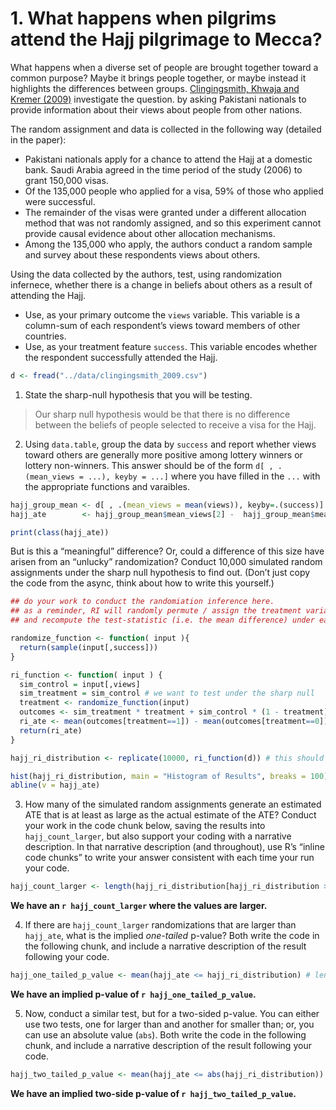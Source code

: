 # 1. What happens when pilgrims attend the Hajj pilgrimage to Mecca? 

What happens when a diverse set of people are brought together toward a common purpose? Maybe it brings people together, or maybe instead it highlights the differences between groups.  [Clingingsmith, Khwaja and Kremer (2009)](https://dash.harvard.edu/handle/1/3659699) investigate the question. by asking Pakistani nationals to provide information about their views about people from other nations. 

The random assignment and data is collected in the following way (detailed in the paper): 

- Pakistani nationals apply for a chance to attend the Hajj at a domestic bank. Saudi Arabia agreed in the time period of the study (2006) to grant 150,000 visas. 
- Of the 135,000 people who applied for a visa, 59% of those who applied were successful. 
- The remainder of the visas were granted under a different allocation method that was not randomly assigned, and so this experiment cannot provide causal evidence about other allocation mechanisms. 
- Among the 135,000 who apply, the authors conduct a random sample and survey about these respondents views about others. 

Using the data collected by the authors, test, using randomization infernece, whether there is a change in beliefs about others as a result of attending the Hajj. 

- Use, as your primary outcome the `views` variable. This variable is a column-sum of each respondent's views toward members of other countries. 
- Use, as your treatment feature `success`. This variable encodes whether the respondent successfully attended the Hajj. 

```r
d <- fread("../data/clingingsmith_2009.csv")
```

1. State the sharp-null hypothesis that you will be testing. 

> Our sharp null hypothesis would be that there is no difference between the beliefs of people selected to receive a visa for the Hajj.

2. Using `data.table`, group the data by `success` and report whether views toward others are generally more positive among lottery winners or lottery non-winners. This answer should be of the form `d[ , .(mean_views = ...), keyby = ...]` where you have filled in the `...` with the appropriate functions and varaibles. 

```r
hajj_group_mean <- d[ , .(mean_views = mean(views)), keyby=.(success)] # the result should be a data.table with two colums and two rows
hajj_ate        <- hajj_group_mean$mean_views[2] -  hajj_group_mean$mean_views[1] # from the `hajj_group_mean` produce a single, numeric vector that is the ate. check that it is numeric using `class(hajj_ate)`

print(class(hajj_ate))

```

But is this a "meaningful" difference? Or, could a difference of this size have arisen from an "unlucky" randomization? Conduct 10,000 simulated random assignments under the sharp null hypothesis to find out. (Don't just copy the code from the async, think about how to write this yourself.) 

```r
## do your work to conduct the randomiation inference here.
## as a reminder, RI will randomly permute / assign the treatment variable
## and recompute the test-statistic (i.e. the mean difference) under each permutation

randomize_function <- function( input ){
  return(sample(input[,success]))
}

ri_function <- function( input ) {
  sim_control = input[,views]
  sim_treatment = sim_control # we want to test under the sharp null
  treatment <- randomize_function(input)
  outcomes <- sim_treatment * treatment + sim_control * (1 - treatment)
  ri_ate <- mean(outcomes[treatment==1]) - mean(outcomes[treatment==0])
  return(ri_ate)
}

hajj_ri_distribution <- replicate(10000, ri_function(d)) # this should be a numeric vector that has a length equal to the number of RI permutations you ran

hist(hajj_ri_distribution, main = "Histogram of Results", breaks = 100)
abline(v = hajj_ate)
```

3. How many of the simulated random assignments generate an estimated ATE that is at least as large as the actual estimate of the ATE? Conduct your work in the code chunk below, saving the results into `hajj_count_larger`, but also support your coding with a narrative description. In that narrative description (and throughout), use R's "inline code chunks" to write your answer consistent with each time your run your code.  

```r
hajj_count_larger <- length(hajj_ri_distribution[hajj_ri_distribution > hajj_ate])   # length 1 numeric vector from comparison of `hajj_ate` and `hajj_ri_distribution`
```

**We have an `r hajj_count_larger` where the values are larger.**

4. If there are `hajj_count_larger` randomizations that are larger than `hajj_ate`, what is the implied *one-tailed* p-value? Both write the code in the following chunk, and include a narrative description of the result following your code.

```r
hajj_one_tailed_p_value <- mean(hajj_ate <= hajj_ri_distribution) # length 1 numeric vector 

```

**We have an implied p-value of `r hajj_one_tailed_p_value`.**

5. Now, conduct a similar test, but for a two-sided p-value. You can either use two tests, one for larger than and another for smaller than; or, you can use an absolute value (`abs`). Both write the code in the following chunk, and include a narrative description of the result following your code. 

```r
hajj_two_tailed_p_value <- mean(hajj_ate <= abs(hajj_ri_distribution)) # length 1 numeric vector 
```
 
**We have an implied two-side p-value of `r hajj_two_tailed_p_value`.**
